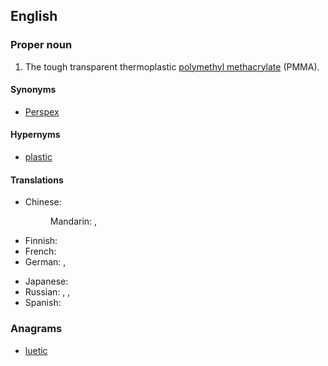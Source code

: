 ==English==

===Proper noun===
{{en-proper noun}}
{{wikipedia}}

# The tough transparent thermoplastic [[polymethyl methacrylate]] (PMMA).

====Synonyms====
* [[Perspex]]

====Hypernyms====
* [[plastic]]

====Translations====
{{trans-top|brand of tough transparent thermoplastic}}
* Chinese:
*: Mandarin: {{t|cmn|有機玻璃|sc=Hani}}, {{t+|cmn|有机玻璃|tr=yǒujī bōli|sc=Hani}}
* Finnish: {{t|fi|pleksilasi}}
* French: {{t+|fr|plexiglas|m}}
* German: {{t+|de|Acrylglas|n}}, {{t|de|Plexiglas|n}}
{{trans-mid}}
* Japanese: {{t|ja|プレキシガラス|tr=purekishigarasu|sc=Jpan}}
* Russian: {{t+|ru|плексиглас|m|tr=pleksiglás|sc=Cyrl}}, {{t+|ru|оргстекло|n|tr=orgstekló|sc=Cyrl}}, {{t|ru|[[органический|органическое]] [[стекло]]|n|tr=organíčeskoje stekló|sc=Cyrl}}
* Spanish: {{t|es|plexiglás|m}}
{{trans-bottom}}
===Anagrams===
* [[luetic#English|luetic]]